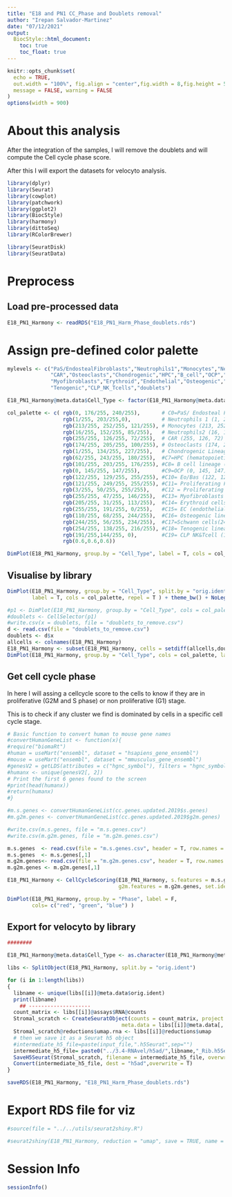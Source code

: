 ```yaml
---
title: "E18 and PN1 CC_Phase and Doublets removal"
author: "Irepan Salvador-Martinez"
date: "07/12/2021"
output:
  BiocStyle::html_document:
    toc: true
    toc_float: true
---
```


```r
knitr::opts_chunk$set(
  echo = TRUE, 
  out.width = "100%", fig.align = "center",fig.width = 8,fig.height = 5,
  message = FALSE, warning = FALSE
)
options(width = 900)
```



# About this analysis

After the integration of the samples, I will remove the doublets and will compute
the Cell cycle phase score.

After this I will export the datasets for velocyto analysis.


```r
library(dplyr)
library(Seurat)
library(cowplot)
library(patchwork)
library(ggplot2)
library(BiocStyle)
library(harmony)
library(dittoSeq)
library(RColorBrewer)

library(SeuratDisk)
library(SeuratData)
```
# Preprocess

## Load pre-processed data



```r
E18_PN1_Harmony <- readRDS("E18_PN1_Harm_Phase_doublets.rds")
```


# Assign pre-defined color palette

```r
mylevels <- c("PaS/EndostealFibroblasts","Neutrophils1","Monocytes","Neutrophils2",
              "CAR","Osteoclasts","Chondrogenic","HPC","B_cell","OCP","Eo/Bas","PFP","PHP",
              "Myofibroblasts","Erythroid","Endothelial","Osteogenic","Schwann",
              "Tenogenic","CLP_NK_Tcells","doublets")

E18_PN1_Harmony@meta.data$Cell_Type <- factor(E18_PN1_Harmony@meta.data$Cell_Type, levels = mylevels)
```

```r
col_palette <- c( rgb(0, 176/255, 240/255),       # C0=PaS/ Endosteal Fibroblasts (0, 176, 240)
                  rgb(1/255, 203/255,0),          # Neutrophils 1 (1, 203,0)
                  rgb(213/255, 252/255, 121/255), # Monocytes (213, 252,121)
                  rgb(16/255, 152/255, 85/255),   # Neutrophils2 (16, 152, 85)
                  rgb(255/255, 126/255, 72/255),  # CAR (255, 126, 72)
                  rgb(174/255, 205/255, 100/255), # Osteoclasts (174, 205, 100)
                  rgb(1/255, 134/255, 227/255),   # Chondrogenic Lineage (1, 134, 227)
                  rgb(62/255, 243/255, 180/255),  #C7=HPC (hematopoietic progenitor cells) (62, 243, 180)
                  rgb(101/255, 203/255, 176/255), #C8= B cell lineage (101, 203, 176)
                  rgb(0, 145/255, 147/255),       #C9=OCP (0, 145, 147)
                  rgb(122/255, 129/255, 255/255), #C10= Eo/Bas (122, 129, 255)
                  rgb(121/255, 249/255, 255/255), #C11= Proliferating Fibroblasts Progenitors (PFP) (121, 249, 255)
                  rgb(3/255, 50/255, 255/255),    #C12 = Proliferating Hematopoietic Progenitors (PHP) (3, 50, 255)
                  rgb(255/255, 47/255, 146/255),  #C13= Myofibroblasts (255, 47, 146)
                  rgb(205/255, 31/255, 113/255),  #C14= Erythroid cells (205, 31, 113)
                  rgb(255/255, 191/255, 0/255),   #C15= EC (endothelial cells) (255, 191, 0)
                  rgb(110/255, 68/255, 244/255),  #C16= Osteogenic lineage (110, 68, 244)
                  rgb(244/255, 56/255, 234/255),  #C17=Schwann cells(244, 56, 234)
                  rgb(254/255, 138/255, 216/255), #C18= Tenogenic lineage (254, 138, 216)
                  rgb(191/255,144/255, 0),        #C19= CLP NK&Tcell (191,144, 0)
                  rgb(0.6,0.6,0.6))

DimPlot(E18_PN1_Harmony, group.by = "Cell_Type", label = T, cols = col_palette, repel = T )
```


## Visualise by library

```r
DimPlot(E18_PN1_Harmony, group.by = "Cell_Type", split.by = "orig.ident", pt.size = 0.3,
        label = T, cols = col_palette, repel = T ) + theme_bw() + NoLegend() 

```

```r
#p1 <- DimPlot(E18_PN1_Harmony, group.by = "Cell_Type", cols = col_palette, label = F ) + NoLegend()
#doublets <- CellSelector(p1)
#write.csv(x = doublets, file = "doublets_to_remove.csv")
d <- read.csv(file = "doublets_to_remove.csv")
doublets <- d$x
allcells <- colnames(E18_PN1_Harmony)
E18_PN1_Harmony <- subset(E18_PN1_Harmony, cells = setdiff(allcells,doublets) )
DimPlot(E18_PN1_Harmony, group.by = "Cell_Type", cols = col_palette, label = F )

```

## Get cell cycle phase

In here I will assing a cellcycle score to the cells to know if they are in 
proliferative (G2M and S phase) or non proliferative (G1) stage.

This is to check if any cluster we find is dominated by cells in a specific cell
cycle stage.

```r
# Basic function to convert human to mouse gene names
#convertHumanGeneList <- function(x){
#require("biomaRt")
#human = useMart("ensembl", dataset = "hsapiens_gene_ensembl")
#mouse = useMart("ensembl", dataset = "mmusculus_gene_ensembl")
#genesV2 = getLDS(attributes = c("hgnc_symbol"), filters = "hgnc_symbol", values = x , mart = human, attributesL = c("mgi_symbol"), martL = mouse, uniqueRows=T)
#humanx <- unique(genesV2[, 2])
# Print the first 6 genes found to the screen
#print(head(humanx))
#return(humanx)
#}
```

```r
#m.s.genes <- convertHumanGeneList(cc.genes.updated.2019$s.genes)
#m.g2m.genes <- convertHumanGeneList(cc.genes.updated.2019$g2m.genes)

#write.csv(m.s.genes, file = "m.s.genes.csv")
#write.csv(m.g2m.genes, file = "m.g2m.genes.csv")

```


```r
m.s.genes  <- read.csv(file = "m.s.genes.csv", header = T, row.names = 1)
m.s.genes  <- m.s.genes[,1]
m.g2m.genes<- read.csv(file = "m.g2m.genes.csv", header = T, row.names = 1)
m.g2m.genes <- m.g2m.genes[,1]
```

```r
E18_PN1_Harmony <- CellCycleScoring(E18_PN1_Harmony, s.features = m.s.genes, 
                                    g2m.features = m.g2m.genes, set.ident = TRUE)
```



```r
DimPlot(E18_PN1_Harmony, group.by = "Phase", label = F,
        cols= c("red", "green", "blue") )
```


## Export for velocyto by library


```r
########

E18_PN1_Harmony@meta.data$Cell_Type <- as.character(E18_PN1_Harmony@meta.data$Cell_Type)

libs <- SplitObject(E18_PN1_Harmony, split.by = "orig.ident")

for (i in 1:length(libs))
{
  libname <- unique(libs[[i]]@meta.data$orig.ident)
  print(libname)
    ## --------------------
  count_matrix <- libs[[i]]@assays$RNA@counts
  Stromal_scratch <- CreateSeuratObject(counts = count_matrix, project = libname, assay = "RNA",
                                     meta.data = libs[[i]]@meta.data[, c(2:4,15,23)])
  Stromal_scratch@reductions$umap.rna <- libs[[i]]@reductions$umap
  # then we save it as a Seurat h5 object
  #intermediate_h5_file=paste(input_file,".h5Seurat",sep="")
  intermediate_h5_file= paste0("../3.4-RNAvel/h5ad/",libname,"_Rib.h5Seurat")
  SaveH5Seurat(Stromal_scratch, filename = intermediate_h5_file, overwrite = T)
  Convert(intermediate_h5_file, dest = "h5ad",overwrite = T)
}


```


```r
saveRDS(E18_PN1_Harmony, "E18_PN1_Harm_Phase_doublets.rds")
```


# Export RDS file for viz

```r
#source(file = "../../utils/seurat2shiny.R")

#seurat2shiny(E18_PN1_Harmony, reduction = "umap", save = TRUE, name = "E18_PN1_Harmony")
```



# Session Info

```r
sessionInfo()
```

